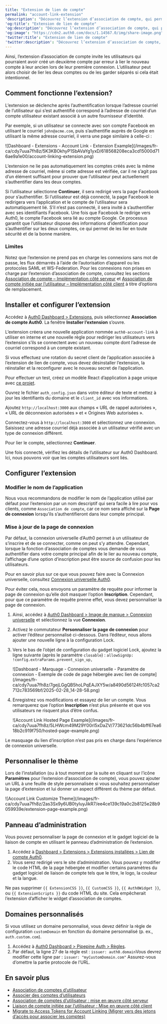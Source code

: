 ```yaml
---
title: "Extension de lien de compte"
permalink: "account-link-extension"
'description': "Découvrez l’extension d’association de compte, qui permet d’inviter les utilisateurs ayant deux comptes avec la même adresse de courriel à les lier."
'og:title': "Extension de lien de compte"
'og:description': "Découvrez l’extension d’association de compte, qui permet d’inviter les utilisateurs ayant deux comptes avec la même adresse de courriel à les lier."
'og:image': "https://cdn2.auth0.com/docs/1.14567.0/img/share-image.png"
'twitter:title': "Extension de lien de compte"
'twitter:description': "Découvrez l’extension d’association de compte, qui permet d’inviter les utilisateurs ayant deux comptes avec la même adresse de courriel à les lier."
---
```


Ainsi, l’extension d’association de compte invite les utilisateurs qui pourraient avoir créé un deuxième compte par erreur à lier le nouveau compte à leur ancien lors de leur première connexion. L’utilisateur peut alors choisir de lier les deux comptes ou de les garder séparés si cela était intentionnel.

## Comment fonctionne l’extension?

L’extension se déclenche après l’authentification lorsque l’adresse courriel de l’utilisateur qui s’est authentifié correspond à l’adresse de courriel d’un compte utilisateur existant associé à un autre fournisseur d’identité.

Par exemple, si un utilisateur se connecte avec son compte Facebook en utilisant le courriel `john@acme.com`, puis s’authentifie auprès de Google en utilisant la même adresse courriel, il verra une page similaire à celle-ci :

<Frame>![Dashboard - Extensions - Account Link - Extension Example](/images/fr-ca/cdy7uua7fh8z/5K3KBOkhyP1SbAVaYg1yxD/618568208eca3cd15000d716ae9a1e00/account-linking-extension.png)</Frame>

L’extension ne lie pas automatiquement les comptes créés avec la même adresse de courriel, même si cette adresse est vérifiée, car il ne s’agit pas d’un élément suffisant pour prouver que l’utilisateur peut actuellement s’authentifier dans les deux comptes.

Si l’utilisateur sélectionne **Continuer**, il sera redirigé vers la page Facebook pour s’authentifier. Si l’utilisateur est déjà connecté, la page Facebook le redirigera vers l’application et le compte de l’utilisateur sera automatiquement lié. S’il n’est pas connecté, il sera invité à s’authentifier avec ses identifiants Facebook. Une fois que Facebook le redirige vers Auth0, le compte Facebook sera lié au compte Google. Ce processus garantit que l’utilisateur dispose des informations d’identification pour s’authentifier sur les deux comptes, ce qui permet de les lier en toute sécurité et de la bonne manière.

### Limites

Notez que l’extension ne prend pas en charge les connexions sans mot de passe, les flux démarrés à l’aide de l’autorisation d’appareil ou les protocoles <Tooltip href="/docs/docs/fr-ca/glossary?term=security-assertion-markup-language" tip="Security Assertion Markup Language (SAML)
Protocole normalisé permettant à deux parties d’échanger des informations d’authentification sans mot de passe." cta="Voir le glossaire">SAML</Tooltip> et WS-Federation. Pour les connexions non prises en charge par l’extension d’association de compte, consultez les sections [Association de compte – Implémentation côté serveur](/docs/fr-ca/manage-users/user-accounts/user-account-linking/suggested-account-linking-server-side-implementation) et [Association de compte initiée par l’utilisateur – Implémentation côté client](/docs/fr-ca/manage-users/user-accounts/user-account-linking/user-initiated-account-linking-client-side-implementation) à titre d’options de remplacement.

## Installer et configurer l’extension

Accédez à [Auth0 Dashboard > Extensions](https://manage.auth0.com/#/extensions), puis sélectionnez **Association de compte Auth0**. La fenêtre **Installer l’extension** s’ouvre.

L’extension créera une nouvelle application nommée `auth0-account-link` à utiliser en interne et une nouvelle règle pour rediriger les utilisateurs vers l’extension s’ils se connectent avec un nouveau compte dont l’adresse de courriel correspond à un compte existant.

<Callout icon="file-lines" color="#0EA5E9" iconType="regular">

Si vous effectuez une rotation du secret client de l’application associée à l’extension de lien de compte, vous devez désinstaller l’extension, la réinstaller et la reconfigurer avec le nouveau secret de l’application.

</Callout>

Pour effectuer un test, créez un modèle React d’application à page unique avec [ce projet](https://github.com/auth0-samples/auth0-link-accounts-sample.git).

Ouvrez le fichier `auth_config.json` dans votre éditeur de texte et mettez à jour les identifiants du domaine et le `client_id` avec vos informations.

Ajoutez `http://localhost:3000` aux champs « URL de rappel autorisées », « URL de déconnexion autorisées » et « Origines Web autorisées ».

Connectez-vous à `http://localhost:3000` et sélectionnez une connexion. Saisissez une adresse courriel déjà associée à un utilisateur vérifié avec un type de connexion différent.

Pour lier le compte, sélectionnez **Continuer**.

Une fois connecté, vérifiez les détails de l’utilisateur sur <Tooltip href="/docs/docs/fr-ca/glossary?term=auth0-dashboard" tip="Auth0 Dashboard
Principal produit d’Auth0 pour configurer vos services." cta="Voir le glossaire">Auth0 Dashboard</Tooltip>. Ici, nous pouvons voir que les comptes utilisateurs sont liés.

## Configurer l’extension

### Modifier le nom de l’application

Nous vous recommandons de modifier le nom de l’application utilisé par défaut pour l’extension par un nom descriptif qui sera facile à lire pour vos clients, comme `Association de compte`, car ce nom sera affiché sur la **Page de connexion** lorsqu’ils s’authentifieront dans leur compte principal.

### Mise à jour de la page de connexion

Par défaut, la connexion universelle d’Auth0 permet à un utilisateur de s’inscrire et de se connecter, comme on peut s’y attendre. Cependant, lorsque la fonction d’association de comptes vous demande de vous authentifier dans votre compte principal afin de le lier au nouveau compte, l’affichage d’une option d’inscription peut être source de confusion pour les utilisateurs.

Pour en savoir plus sur ce que vous pouvez faire avec la Connexion universelle, consultez [Connexion universelle Auth0](/docs/fr-ca/authenticate/login/auth0-universal-login).

Pour éviter cela, nous envoyons un paramètre de requête pour informer la page de connexion qu’elle doit masquer l’option **Inscription**. Cependant, pour que ce paramètre de requête prenne effet, vous devez personnaliser la page de connexion.

1. Ainsi, accédez à [Auth0 Dashboard > Image de marque > Connexion universelle](https://manage.auth0.com/#/login_settings) et sélectionnez la vue **Connexion**.
2. Activez le commutateur **Personnaliser la page de connexion** pour activer l’éditeur personnalisé ci-dessous. Dans l’éditeur, nous allons ajouter une nouvelle ligne à la configuration Lock.
3. Vers le bas de l’objet de configuration du gadget logiciel Lock, ajoutez la ligne suivante (après le paramètre `closable`) :
   `allowSignUp: !config.extraParams.prevent_sign_up,`

   <Frame>![Dashboard - Marquage - Connexion universelle - Paramètre de connexion - Exemple de code de page hébergée avec lien de compte](/images/fr-ca/cdy7uua7fh8z/7gejLGgQB5hoLPqEAJXY5w/a8490d56124fc1057ca2712c783569bf/2025-02-28_14-28-58.png)</Frame>

4. Enregistrez vos modifications et essayez de lier un compte. Vous remarquerez que l’option **Inscription** n’est plus présente et que vos utilisateurs ne risquent plus d’être confus.

   <Frame>![Account Link Hosted Page Example](/images/fr-ca/cdy7uua7fh8z/5LHWcm49M29Y00rI5xDaZV/773621dc56b4bff67ea618b2c919f750/hosted-page-example.png)</Frame>

<Callout icon="file-lines" color="#0EA5E9" iconType="regular">

Le masquage du lien d’inscription n’est pas pris en charge dans l’expérience de connexion universelle.

</Callout>

## Personnaliser le thème

Lors de l’installation (ou à tout moment par la suite en cliquant sur l’icône **Paramètres** pour l’extension d’association de compte), vous pouvez ajouter un URL à une feuille de style personnalisée si vous souhaitez personnaliser la page d’extension et lui donner un aspect différent du thème par défaut.

<Frame>![Account Link Customize Theme](/images/fr-ca/cdy7uua7fh8z/2as3Sx9y6UB0tyIuyJikR7/ee4ce139c19a0c2b8125e28b9059939e/extension-page-example.png)</Frame>

## Panneau d’administration

Vous pouvez personnaliser la page de connexion et le gadget logiciel de la liaison de compte en utilisant le panneau d’administration de l’extension.

1. Accédez à [Dashboard > Extensions > Extensions installées > Lien de compte Auth0](https://manage.auth0.com/#/extensions/installed).
2. Vous serez redirigé vers le site d’administration. Vous pouvez y modifier le code HTML de la page hébergée et modifier certains paramètres du gadget logiciel de liaison de compte tels que le titre, le logo, la couleur et la langue.

<Warning>

Ne pas supprimer `{{ ExtensionCSS }}`, `{{ CustomCSS }}`, `{{ Auth0Widget }}`, ou `{{ ExtensionScripts }}` du code HTML du site. Cela empêcherait l’extension d’afficher le widget d’association de comptes.

</Warning>

## Domaines personnalisés

Si vous utilisez un domaine personnalisé, vous devez définir la règle de configuration `customDomain` en fonction du domaine personnalisé (p. ex., `auth.custom.com`).

1. Accédez à [Auth0 Dashboard > Pipepine Auth > Règles](https://manage.auth0.com/#/rules).
2. Par défaut, la ligne 27 de la règle est :
   `issuer: auth0.domain`Vous devrez modifier cette ligne par :
   `issuer: "myCustomDomain.com"`
   Assurez-vous d’omettre la partie protocole de l’URL.

## En savoir plus

* [Association de comptes d’utilisateur](/docs/fr-ca/manage-users/user-accounts/user-account-linking)
* [Associer des comptes d’utilisateurs](/docs/fr-ca/manage-users/user-accounts/user-account-linking/link-user-accounts)
* [Association de comptes d’utilisateur : mise en œuvre côté serveur](/docs/fr-ca/manage-users/user-accounts/user-account-linking/suggested-account-linking-server-side-implementation)
* [Liaison de compte initiée par l’utilisateur : Mise en œuvre côté client](/docs/fr-ca/manage-users/user-accounts/user-account-linking/user-initiated-account-linking-client-side-implementation)
* [Migrate to Access Tokens for Account Linking (Migrer vers des jetons d’accès pour associer les comptes)](/docs/fr-ca/troubleshoot/product-lifecycle/past-migrations/link-user-accounts-with-access-tokens-migration)